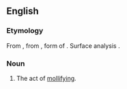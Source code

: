 ==English==

===Etymology===
From {{etyl|fro|en}} {{m|fro|mollificacion}}, from {{etyl|la|en}} {{m|la|mollificātiō}}, form of {{m|la|molliō}}. Surface analysis {{suffix|mollify|ification|lang=en}}.

===Noun===
{{en-noun|~}}

# The act of [[mollify|mollifying]].